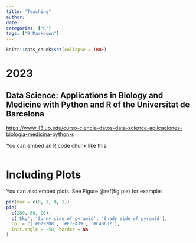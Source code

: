 ```yaml
---
title: "Teaching"
author: 
date: 
categories: ["R"]
tags: ["R Markdown"]
---
```


```r
knitr::opts_chunk$set(collapse = TRUE)
```

# 2023

## Data Science: Applications in Biology and Medicine with Python and R of the Universitat de Barcelona

<https://www.il3.ub.edu/curso-ciencia-datos-data-science-aplicaciones-biologia-medicina-python-r>.

You can embed an R code chunk like this:

```r
```

# Including Plots

You can also embed plots. See Figure \@ref(fig:pie) for example:

```r
par(mar = c(0, 1, 0, 1))
pie(
  c(280, 60, 20),
  c('Sky', 'Sunny side of pyramid', 'Shady side of pyramid'),
  col = c('#0292D8', '#F7EA39', '#C4B632'),
  init.angle = -50, border = NA
)
```
